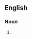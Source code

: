==English==

===Noun===
{{en-noun}}

# {{alternative form of|accruement}}
{{count page|[[Wiktionary:Page count]]}}